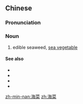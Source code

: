 ==Chinese==
{{zh-forms}}

===Pronunciation===
{{zh-pron
|m=hǎicài
|c=hoi2 coi3
|mn=hái-chhài
|cat=n
}}

===Noun===
{{zh-noun}}

# edible seaweed, [[sea vegetable]]

====See also====
* {{zh-l|海帶|[[seaweed]]}}
* {{zh-l|海草}}
* {{zh-l|海藻}}
* {{zh-l|昆布}}

[[zh-min-nan:海菜]]
[[zh:海菜]]